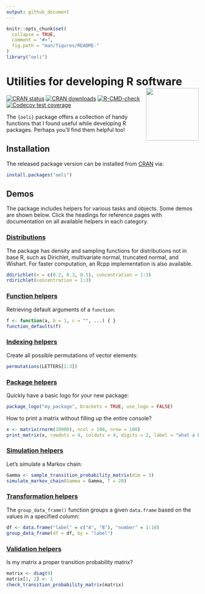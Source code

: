```yaml
---
output: github_document
---
```


<!-- README.md is generated from README.Rmd. Please edit that file -->

```r
knitr::opts_chunk$set(
  collapse = TRUE,
  comment = "#>",
  fig.path = "man/figures/README-"
)
library("oeli")
```

# Utilities for developing R software <a href="https://loelschlaeger.de/oeli/"><img src="man/figures/logo.png" align="right" height="138" /></a>

<!-- badges: start -->
[![CRAN status](https://www.r-pkg.org/badges/version/oeli)](https://CRAN.R-project.org/package=oeli)
[![CRAN downloads](https://cranlogs.r-pkg.org/badges/last-month/oeli)](https://CRAN.R-project.org/package=oeli)
[![R-CMD-check](https://github.com/loelschlaeger/oeli/actions/workflows/R-CMD-check.yaml/badge.svg)](https://github.com/loelschlaeger/oeli/actions/workflows/R-CMD-check.yaml)
[![Codecov test coverage](https://codecov.io/gh/loelschlaeger/oeli/branch/master/graph/badge.svg)](https://app.codecov.io/gh/loelschlaeger/oeli?branch=master)
<!-- badges: end -->

The `{oeli}` package offers a collection of handy functions that I found useful while developing R packages. Perhaps you'll find them helpful too!

## Installation

The released package version can be installed from [CRAN](https://CRAN.R-project.org) via:

``` r
install.packages("oeli")
```

## Demos

The package includes helpers for various tasks and objects. Some demos are shown below. Click the headings for reference pages with documentation on all available helpers in each category.

### [Distributions](https://loelschlaeger.de/oeli/reference/index.html#distribution)

The package has density and sampling functions for distributions not in base R, such as Dirichlet, multivariate normal, truncated normal, and Wishart. For faster computation, an Rcpp implementation is also available.

```r
ddirichlet(x = c(0.2, 0.3, 0.5), concentration = 1:3)
rdirichlet(concentration = 1:3)
```

### [Function helpers](https://loelschlaeger.de/oeli/reference/index.html#functional)

Retrieving default arguments of a `function`:

```r
f <- function(a, b = 1, c = "", ...) { }
function_defaults(f)
```

### [Indexing helpers](https://loelschlaeger.de/oeli/reference/index.html#indexing)

Create all possible permutations of vector elements:

```r
permutations(LETTERS[1:3])
```

### [Package helpers](https://loelschlaeger.de/oeli/reference/index.html#packaging)

Quickly have a basic logo for your new package:

```r
package_logo("my_package", brackets = TRUE, use_logo = FALSE)
```

How to print a matrix without filling up the entire console?

```r
x <- matrix(rnorm(10000), ncol = 100, nrow = 100)
print_matrix(x, rowdots = 4, coldots = 4, digits = 2, label = "what a big matrix")
```

### [Simulation helpers](https://loelschlaeger.de/oeli/reference/index.html#simulation)

Let's simulate a Markov chain:

```r
Gamma <- sample_transition_probability_matrix(dim = 3)
simulate_markov_chain(Gamma = Gamma, T = 20)
``` 

### [Transformation helpers](https://loelschlaeger.de/oeli/reference/index.html#transformation)

The `group_data_frame()` function groups a given `data.frame` based on the values in a specified column:

```r
df <- data.frame("label" = c("A", "B"), "number" = 1:10)
group_data_frame(df = df, by = "label")
```

### [Validation helpers](https://loelschlaeger.de/oeli/reference/index.html#validation)

Is my matrix a proper transition probability matrix?

```r
matrix <- diag(4)
matrix[1, 2] <- 1
check_transition_probability_matrix(matrix)
```





